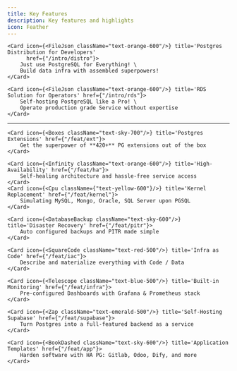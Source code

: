 ```yaml
---
title: Key Features
description: Key features and highlights
icon: Feather
---
```





<Cards>

    <Card icon={<FileJson className="text-orange-600"/>} title='Postgres Distribution for Developers'
          href={"/intro/distro"}>
        Just use PostgreSQL for Everything! \
        Build data infra with assembled superpowers!
    </Card>

    <Card icon={<FileJson className="text-orange-600"/>} title='RDS Solution for Operators' href={"/intro/rds"}>
        Self-hosting PostgreSQL like a Pro! \
        Operate production grade Service without expertise
    </Card>

</Cards>

--------

<Cards>

    <Card icon={<Boxes className="text-sky-700"/>} title='Postgres Extensions' href={"/feat/ext"}>
        Get the superpower of **420+** PG extensions out of the box
    </Card>

    <Card icon={<Infinity className="text-orange-600"/>} title='High-Availability' href={"/feat/ha"}>
        Self-healing architecture and hassle-free service access
    </Card>
    <Card icon={<Cpu className={"text-yellow-600"}/>} title='Kernel Replacement' href={"/feat/kernel"}>
        Simulating MySQL, Mongo, Oracle, SQL Server upon PGSQL
    </Card>

    <Card icon={<DatabaseBackup className="text-sky-600"/>} title='Disaster Recovery' href={"/feat/pitr"}>
        Auto configured backups and PITR made simple
    </Card>

    <Card icon={<SquareCode className="text-red-500"/>} title='Infra as Code' href={"/feat/iac"}>
        Describe and materialize everything with Code / Data
    </Card>

    <Card icon={<Telescope className="text-blue-500"/>} title='Built-in Monitoring' href={"/feat/infra"}>
        Pre-configured Dashboards with Grafana & Prometheus stack
    </Card>

    <Card icon={<Zap className="text-emerald-500"/>} title='Self-Hosting Supabase' href={"/feat/supabase"}>
        Turn Postgres into a full-featured backend as a service
    </Card>

    <Card icon={<BookDashed className="text-sky-600"/>} title='Application Templates' href={"/feat/app"}>
        Harden software with HA PG: Gitlab, Odoo, Dify, and more
    </Card>
</Cards>



